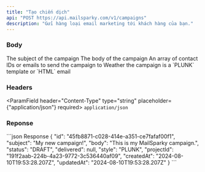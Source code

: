 ```yaml
---
title: "Tạo chiến dịch"
api: "POST https://api.mailsparky.com/v1/campaigns"
description: "Gửi hàng loại email marketing tới khách hàng của bạn."
---
```


### Body
<ParamField body="subject" placeholder="new-project" type="string" required>
    The subject of the campaign
</ParamField>
<ParamField body="body" placeholder="hello@mailsparky.com" type="string" required>
    The body of the campaign
</ParamField>
<ParamField body="recipients" type="string[]" required>
    An array of contact IDs or emails to send the campaign to
</ParamField>
<ParamField body="style" type="string" default={'PLUNK'}>
    Weather the campaign is a `PLUNK` template or `HTML` email
</ParamField>

### Headers
<ParamField header="Content-Type" type="string" placeholder={"application/json"} required>
    `application/json`
</ParamField>

### Reponse

<ResponseExample>
```json Response
{
    "id": "45fb8871-c028-414e-a351-ce7fafaf00f1",
    "subject": "My new campaign!",
    "body": "This is my MailSparky campaign.",
    "status": "DRAFT",
    "delivered": null,
    "style": "PLUNK",
    "projectId": "191f2aab-224b-4a23-9772-3c536440af09",
    "createdAt": "2024-08-10T19:53:28.207Z",
    "updatedAt": "2024-08-10T19:53:28.207Z"
}
```
</ResponseExample>